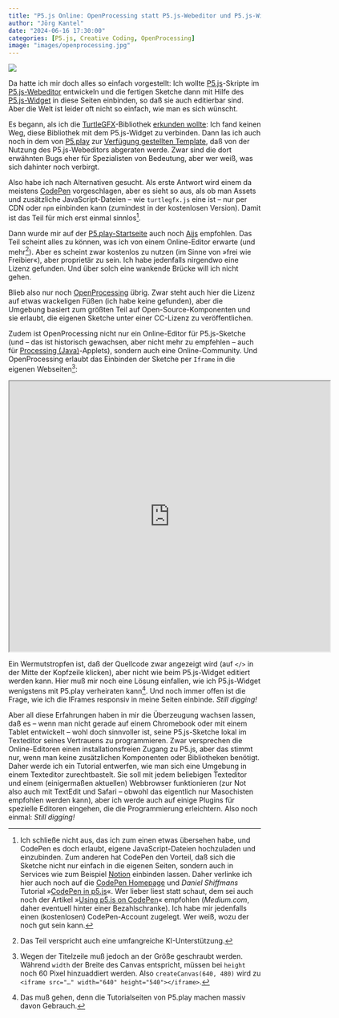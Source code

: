 ```yaml
---
title: "P5.js Online: OpenProcessing statt P5.js-Webeditor und P5.js-Widget"
author: "Jörg Kantel"
date: "2024-06-16 17:30:00"
categories: [P5.js, Creative Coding, OpenProcessing]
image: "images/openprocessing.jpg"
---
```


[![](images/openprocessing-b.jpg)](https://www.flickr.com/photos/schockwellenreiter/53795083048/)

Da hatte ich mir doch alles so einfach vorgestellt: Ich wollte [P5.js](http://cognitiones.kantel-chaos-team.de/programmierung/creativecoding/processing/p5js.html)-Skripte im [P5.js-Webeditor](https://editor.p5js.org/) entwickeln und die fertigen Sketche dann mit Hilfe des [P5.js-Widget](http://cognitiones.kantel-chaos-team.de/programmierung/creativecoding/processing/p5xjswidget.html) in diese Seiten einbinden, so daß sie auch editierbar sind. Aber die Welt ist leider oft nicht so einfach, wie man es sich wünscht.

Es begann, als ich die [TurtleGFX](https://github.com/CodeGuppyPrograms/TurtleGFX/tree/master)-Bibliothek [erkunden wollte](https://kantel.github.io/posts/2024061202_turtlegfx_1st_step/): Ich fand keinen Weg, diese Bibliothek mit dem P5.js-Widget zu verbinden. Dann las ich auch noch in dem von [P5.play](http://cognitiones.kantel-chaos-team.de/multimedia/spieleprogrammierung/p5play.html) zur [Verfügung gestellten Template](https://editor.p5js.org/quinton-ashley/sketches/szN_XdV5O), daß von der Nutzung des P5.js-Webeditors abgeraten werde. Zwar sind die dort erwähnten Bugs eher für Spezialisten von Bedeutung, aber wer weiß, was sich dahinter noch verbirgt.

Also habe ich nach Alternativen gesucht. Als erste Antwort wird einem da meistens [CodePen](https://de.wikipedia.org/wiki/CodePen) vorgeschlagen, aber es sieht so aus, als ob man Assets und zusätzliche JavaScript-Dateien -- wie `turtlegfx.js` eine ist -- nur per CDN oder `npm` einbinden kann (zumindest in der kostenlosen Version). Damit ist das Teil für mich erst einmal sinnlos[^1].

[^1]: Ich schließe nicht aus, das ich zum einen etwas übersehen habe, und CodePen es doch erlaubt, eigene JavaScript-Dateien hochzuladen und einzubinden. Zum anderen hat CodePen den Vorteil, daß sich die Sketche nicht nur einfach in die eigenen Seiten, sondern auch in Services wie zum Beispiel [Notion](https://de.wikipedia.org/wiki/Notion_(Produktivit%C3%A4tssoftware)) einbinden lassen. Daher verlinke ich hier auch noch auf die [CodePen Homepage](https://codepen.io/) und *Daniel Shiffmans* Tutorial »[CodePen in p5.js](https://www.youtube.com/watch?v=5gfUgNpS6kY)«. Wer lieber liest statt schaut, dem sei auch noch der Artikel »[Using p5.js on CodePen](https://medium.com/@engineerwithoutfear/using-p5-js-on-codepen-efd443fc661)« empfohlen (*Medium.com*, daher eventuell hinter einer Bezahlschranke). Ich habe mir jedenfalls einen (kostenlosen) CodePen-Account zugelegt. Wer weiß, wozu der noch gut sein kann.

Dann wurde mir auf der [P5.play-Startseite](https://p5play.org/) auch noch [Aijs](https://aijs.io/home) empfohlen. Das Teil scheint alles zu können, was ich von einem Online-Editor erwarte (und mehr[^2]). Aber es scheint zwar kostenlos zu nutzen (im Sinne von »frei wie Freibier«), aber proprietär zu sein. Ich habe jedenfalls nirgendwo eine Lizenz gefunden. Und über solch eine wankende Brücke will ich nicht gehen.

[^2]: Das Teil verspricht auch eine umfangreiche KI-Unterstützung.

Blieb also nur noch [OpenProcessing](https://openprocessing.org/) übrig. Zwar steht auch hier die Lizenz auf etwas wackeligen Füßen (ich habe keine gefunden), aber die Umgebung basiert zum größten Teil auf Open-Source-Komponenten und sie erlaubt, die eigenen Sketche unter einer CC-Lizenz zu veröffentlichen.

Zudem ist OpenProcessing nicht nur ein Online-Editor für P5.js-Sketche (und -- das ist historisch gewachsen, aber nicht mehr zu empfehlen -- auch für [Processing (Java)](http://cognitiones.kantel-chaos-team.de/programmierung/creativecoding/processing/processing.html)-Applets), sondern auch eine Online-Community. Und OpenProcessing erlaubt das Einbinden der Sketche per `Iframe` in die eigenen Webseiten[^3]:

[^3]: Wegen der Titelzeile muß jedoch an der Größe geschraubt werden. Während `width` der Breite des Canvas entspricht, müssen bei `height` noch 60 Pixel hinzuaddiert werden. Also `createCanvas(640, 480)` wird zu `<iframe src="…" width="640" height="540"></iframe>`.

<iframe src="https://openprocessing.org/sketch/2301132/embed/" width="640" height="540"></iframe>

Ein Wermutstropfen ist, daß der Quellcode zwar angezeigt wird (auf `</>` in der Mitte der Kopfzeile klicken), aber nicht wie beim P5.js-Widget editiert werden kann. Hier muß mir noch eine Lösung einfallen, wie ich P5.js-Widget wenigstens mit P5.play verheiraten kann[^4]. Und noch immer offen ist die Frage, wie ich die IFrames responsiv in meine Seiten einbinde. *Still digging!*

[^4]: Das muß gehen, denn die Tutorialseiten von P5.play machen massiv davon Gebrauch.

Aber all diese Erfahrungen haben in mir die Überzeugung wachsen lassen, daß es -- wenn man nicht gerade auf einem Chromebook oder mit einem Tablet entwickelt -- wohl doch sinnvoller ist, seine P5.js-Sketche lokal im Texteditor seines Vertrauens zu programmieren. Zwar versprechen die Online-Editoren einen installationsfreien Zugang zu P5.js, aber das stimmt nur, wenn man keine zusätzlichen Komponenten oder Bibliotheken benötigt. Daher werde ich ein Tutorial entwerfen, wie man sich eine Umgebung in einem Texteditor zurechtbastelt. Sie soll mit jedem beliebigen Texteditor und einem (einigermaßen aktuellen) Webbrowser funktionieren (zur Not also auch mit TextEdit und Safari -- obwohl das eigentlich nur Masochisten empfohlen werden kann), aber ich werde auch auf einige Plugins für spezielle Editoren eingehen, die die Programmierung erleichtern. Also noch einmal: *Still digging!*